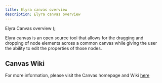 ```yaml
---
title: Elyra canvas overview
description: Elyra canvas overview
---
```


  <span>
    Elyra Canvas overview
  </span>
);



<PageDescription>

 Elyra canvas is an open source tool that allows for the dragging and dropping of node elements across a common canvas while giving the user the ability to edit the properties of those nodes.

</PageDescription>


## Canvas Wiki

 For more information, please visit the Canvas homepage and Wiki [here](https://github.com/elyra-ai/canvas/wiki)

